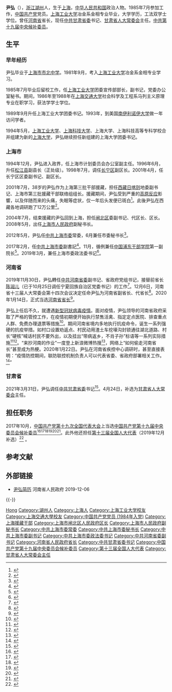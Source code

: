{{Infobox Officeholder
|圖像    = Yin Hong.jpg
|圖像大小= 200px
|圖像說明= 
|order        = 
|office       = {{CPC}}[[中国共产党甘肃省委员会|甘肃省委员会]]书记
|term_start   = 2021年3月31日
|term_end     = 
|总书记 = [[习近平|习近平]]
|deputy       = [[任振鹤|任振鹤]]
|secretary    = 
|predecessor  = [[林铎_(1956年)|林铎]]
|successor    = 
|order1        = 
|office1       = [[河南省人民政府|河南省人民政府]][[河南行政长官列表|省长]]
|term_start1   = 2019年12月6日
|term_end1     = 2021年4月2日
|deputy1       = [[黄强_(1963年)|黄强]]
|secretary1    = [[王国生_(1956年)|王国生]]
|predecessor1  = [[陈润儿|陈润儿]]
|successor1    = [[王凯_(1962年)|王凯]]
|姓名    = 尹弘
|性別    = 男
|籍貫    = [[浙江|浙江]][[湖州|湖州]]
|出生日期 = {{birth date and age|1963|6|24}}
|出生地點 = {{PRC}}[[上海市|上海市]]
|逝世日期 = 
|逝世地點 = 
|居處    = [[兰州市|兰州市]]
|政黨    = {{CPC}}
|職業    = [[政治家|政治家]]
|父母    = 
|配偶    = 
|子女    = 
|國籍    = {{PRC}}
|宗教信仰 = [[无神论|无神论]]
|學歷    = 大学工法双学士
|母校    = [[上海市市北中学|上海市市北中学]]<br>[[上海工业大学|上海工业大学]]<br>[[上海交通大学|上海交通大学]]
}}

'''尹弘'''（{{bd|1963年|6月24日|catIdx=Y尹}}），[[浙江省|浙江]][[湖州市|湖州]]人，生于[[上海|上海]]，[[中华人民共和国|中华人民共和国]]政治人物。1985年7月参加工作，[[中国共产党|中国共产党]]党员。[[上海工业大学|上海工业大学]]冶金系金相专业毕业，大学学历，工法双学士学位。曾任[[河南省|河南省]]省长，现任[[中国共产党甘肃省委员会|中共甘肃省委]]书记、[[甘肃省人大常委会|甘肃省人大常委会]]主任。[[中国共产党第十九届中央委员会候补委员列表|中共第十九届中央候补委员]]。

== 生平 ==
=== 早年经历 ===
尹弘毕业于[[上海市市北中学|上海市市北中学]]。1981年9月，考入[[上海工业大学|上海工业大学]]冶金系金相专业学习。

1985年7月毕业后留校工作，任[[上海工业大学|上海工业大学]]团委宣传部部长，副书记，党委办公室秘书。期间，1986年至1988年在[[上海交通大学|上海交通大学]]社会科学及工程系马列主义原理专业在职学习，获法学学士学位。

1989年9月升任上海工业大学团委书记。1993年，到美国[[南伊利诺伊大学|南伊利诺伊大学]]做一年访问学者。

1994年5月，[[上海工业大学|上海工业大学]]、[[上海科技大学|上海科技大学]]、上海大学、上海科技高等专科学校合并组建为新的[[上海大学|上海大学]]，尹弘继续担任新组建的上海大学团委书记。

=== 上海市 ===
1994年12月，尹弘进入政界，任上海市计划委员会办公室副主任。1996年6月，升任[[松江区|松江县]]副县长（正处级）。1998年7月，调任[[长宁区|长宁区]]副区长。2001年4月，任长宁区区委副书记、副区长。

2001年7月，38岁的尹弘作为上海第三批干部援藏，担任[[西藏自治区|西藏]][[日喀则地区|日喀则]]地委副书记、上海市第三批援藏干部联络组组长。援藏期间，尹弘受到严重的[[高山症|高原反应]]影響，以及伴随而来的头痛，失眠等症状，仅一年后头发便已斑白<ref>{{cite web |title=上海市委副书记尹弘援藏：青丝变华发 大把大把吃药 |url=https://www.guancha.cn/politics/2017_02_20_395051_s.shtml |website=观察者网 |accessdate=2020-02-16 |date=2017-02-20 |archive-date=2020-02-16 |archive-url=https://web.archive.org/web/20200216032643/https://www.guancha.cn/politics/2017_02_20_395051_s.shtml |dead-url=no }}</ref>。此後尹弘在西藏各地调研跑了12万公里<ref>{{cite web |title=盘点19名生于1963年的省委常委 |url=http://www.crntt.com/doc/1030/1/6/5/103016581_3.html?coluid=7&kindid=0&docid=103016581&mdate=0211152505 |website=中评新闻网 |accessdate=2020-02-16 |date=2014-02-11}}</ref>。

2004年7月，结束援藏的尹弘回到上海，担任[[闸北区|闸北区]]委副书记、代区长、区长。2008年5月，出任[[上海市人民政府|上海市人民政府]]副秘书长。

2012年5月，尹弘任[[中国共产党上海市委员会|中共上海市委]]常委，6月兼任市委秘书长<ref>{{cite web|accessdate=2013-11-29|url=http://www.chinanews.com/gn/2012/06-13/3958816.shtml|title=尹弘任上海市委秘书长|publisher=[[中新网|中新网]]|archive-date=2013-12-03|archive-url=https://web.archive.org/web/20131203045806/http://www.chinanews.com/gn/2012/06-13/3958816.shtml|dead-url=no}}</ref>。

2017年2月，任[[中国共产党上海市委员会|中共上海市委]]副書記<ref>{{cite web |url=http://news.online.sh.cn/news/gb/content/2017-02/18/content_8275335.htm |language= |title=尹弘任中共上海市委副書記 |publisher=上海热线 |date=2017-02-18 |accessdate= |archive-date=2017-02-20 |archive-url=https://web.archive.org/web/20170220093931/http://news.online.sh.cn/news/gb/content/2017-02/18/content_8275335.htm |dead-url=no }}</ref>。11月，循例兼任[[中国浦东干部学院|中国浦东干部学院]]第一副院长<ref>{{cite web|author1=中国浦东干部学院|title=现任领导|url=http://www.celap.org.cn/col/col127/index.html|publisher=中国浦东干部学院|accessdate=2017-11-30|archive-date=2017-12-01|archive-url=https://web.archive.org/web/20171201044657/http://www.celap.org.cn/col/col127/index.html|dead-url=no}}</ref>。2019年3月，兼任上海市委政法委书记<ref>{{cite web |title=上海市委副书记尹弘兼任政法委书记 |url=http://district.ce.cn/newarea/sddy/201904/06/t20190406_31805707.shtml |website=中国经济网 |accessdate=2020-02-16 |date=2019-04-06 |archive-date=2020-02-16 |archive-url=https://web.archive.org/web/20200216032643/http://district.ce.cn/newarea/sddy/201904/06/t20190406_31805707.shtml |dead-url=no }}</ref>。

=== 河南省 ===
2019年11月30日，尹弘轉任[[中国共产党河南省委员会|中共河南省委]]副书记、省政府党组书记，接替前省长[[陈润儿|陈润儿]]（已于10月25日调任宁夏回族自治区党委书记）的工作<ref>{{Cite web |url=http://wenhui.whb.cn/zhuzhan/cs/20191203/306656.html |title=尹弘任河南省委副书记、省政府党组书记 |accessdate=2019-12-03 |archive-date=2019-12-03 |archive-url=https://web.archive.org/web/20191203135122/http://wenhui.whb.cn/zhuzhan/cs/20191203/306656.html |dead-url=no }}</ref>。12月6日，河南省十三届人大常委会第十四次会议决定任命尹弘为河南省副省长、代省长<ref>{{cite web |title=尹弘任河南省代理省长 陈润儿辞去河南省人民政府省长职务 |url=http://liuyan.people.com.cn/n1/2019/1206/c58278-31493960.html |website=人民网 |accessdate=2020-02-16 |date=2019-12-06 |archive-date=2020-02-16 |archive-url=https://web.archive.org/web/20200216032642/http://liuyan.people.com.cn/n1/2019/1206/c58278-31493960.html |dead-url=no }}</ref>。2020年1月14日，正式当选[[河南行政长官列表|河南省省长]]<ref>{{cite web |title=尹弘当选河南省省长 |url=http://renshi.people.com.cn/n1/2020/0115/c139617-31548788.html |website=中国共产党新闻网 |accessdate=2020-02-16 |date=2020-01-15 |archive-date=2020-02-16 |archive-url=https://web.archive.org/web/20200216032643/http://renshi.people.com.cn/n1/2020/0115/c139617-31548788.html |dead-url=no }}</ref>。

尹弘上任后不久，就遭遇[[2019冠狀病毒病疫情|新型冠狀病毒疫情]]。面对疫情，尹弘领导的河南省政府采取了严格的管控工作，在疫情初期便开始执行禁售活禽、指定定点医院、排查重点人群、免费办理退票等措施<ref>{{cite web|url=http://news.kf.cn/2020/0125/426269.shtml|title=优秀！面对疫情防控，河南这些“硬核操作”获众人点赞|author=王苗苗|date=2020-01-25|accessdate=2020-05-16|archive-date=2020-05-19|archive-url=https://web.archive.org/web/20200519040154/http://news.kf.cn/2020/0125/426269.shtml|dead-url=no}}</ref>。期间河南省境内多地执行抗疫命令，诞生一系列强硬的抗疫举措。如村口设置劝返点、村民动用渣土车挖壕沟封锁通往湖北道路、村长“硬核”喊话村民不要外出，以及挂出“带病返乡，不肖子孙”标语等一系列实际措施<ref>{{Cite news |url=http://www.nbd.com.cn/articles/2020-01-25/1402907.html |title=防控肺炎病毒，“硬核”河南究竟有多硬核？ |author=何小桃 |date=2020-01-25 |work=每日经济新闻 |dead-url=no |archive-url=https://web.archive.org/web/20200126185019/http://www.nbd.com.cn/articles/2020-01-25/1402907.html |archive-date=2020-01-26}}</ref><ref>{{Cite news |url=http://www.xinhuanet.com/politics/2020-01/25/c_1125501347.htm |title=既过年关，也过难关 |author=田宇 |date=2020-01-25 |work=人民网 |dead-url=yes |archive-url=https://web.archive.org/web/20200125183422/http://www.xinhuanet.com/politics/2020-01/25/c_1125501347.htm |archive-date=2020-01-25 |accessdate=2020-02-16 }}</ref>。“来抄河南的作业”一度登上新浪微博热搜<ref>{{cite web|author1=红星新闻|url=https://new.qq.com/omn/20200124/20200124A0EOOA00.html|title=“快来抄作业”，面对疫情防控，河南做对了什么？|publisher=腾讯网|accessdate=2020-02-15|archive-date=2020-02-15|archive-url=https://web.archive.org/web/20200215203121/https://new.qq.com/omn/20200124/20200124A0EOOA00.html|dead-url=no}}</ref>，网络上“如何偷走河南省长”甚至成为热梗。2020年1月22日。尹弘在河南省疾控中心调研时，甚至直接表明：“疫情防控期间，联防联控机制负责人可以代表省委、省政府部署相关工作。<ref>{{Cite web|title=尹弘在省疾控中心调研新型冠状病毒感染的肺炎疫情防控工作时强调 坚定信心全力以赴遏制疫情扩散|url=https://dxshare.dianzhenkeji.com/lb/article/1/1219943850626387968|accessdate=2020-07-01|author=|date=2020-01-22|format=|work=河南卫视大象网|publisher=|language=|archive-date=2020-07-01|archive-url=https://web.archive.org/web/20200701053550/https://dxshare.dianzhenkeji.com/lb/article/1/1219943850626387968|dead-url=no}}</ref>”

=== 甘肃省 ===
2021年3月31日，尹弘调任[[中共甘肃省委|中共甘肃省委]]书记<ref>{{cite web |title=甘肃省委主要负责同志职务调整 |url=http://www.xinhuanet.com/politics/2021-03/31/c_1127278397.htm |website=新华网 |accessdate=2021-03-31 |date=2021-03-31 |archive-date=2021-04-09 |archive-url=https://web.archive.org/web/20210409084835/https://qrapi.news.cn/code/getQRCode |dead-url=no }}</ref>。4月24日，补选为[[甘肃省人大常委会|甘肃省人大常委会]]主任。

== 担任职务 ==
2017年10月，[[中国共产党第十九次全国代表大会|中国共产党第十九次全国代表大会]]上当选[[中国共产党第十九届中央委员会候补委员列表|中国共产党第十九届中央委员会候补委员]]<ref>{{cite news |title=中国共产党第十九届中央委员会候补委员名单（172名） |url=https://news.gmw.cn/2017-10/25/content_26593954.htm |accessdate=2021-08-18 |work=光明日报 |agency=光明网 |archive-date=2021-08-18 |archive-url=https://web.archive.org/web/20210818074600/https://news.gmw.cn/2017-10/25/content_26593954.htm |dead-url=no }}</ref><ref>{{cite news |title=十九届中央委员、候补委员、中央纪委委员名单 |url=http://news.cri.cn/20171024/f3e85cce-38bb-818d-ce36-bd4c66d0d4c6.html |accessdate=2021-08-18 |work=国际在线 |agency=国际在线 |archive-date=2021-08-18 |archive-url=https://web.archive.org/web/20210818074542/http://news.cri.cn/20171024/f3e85cce-38bb-818d-ce36-bd4c66d0d4c6.html |dead-url=no }}</ref><ref>{{cite news |title=十九大受权发布：中国共产党第十九届中央委员会候补委员名单 |url=http://www.xinhuanet.com//politics/19cpcnc/2017-10/24/c_1121848883.htm |accessdate=2021-08-18 |work=新华网 |agency=新华网 |archive-date=2018-12-09 |archive-url=https://web.archive.org/web/20181209124324/http://www.xinhuanet.com//politics/19cpcnc/2017-10/24/c_1121848883.htm |dead-url=no }}</ref><ref>{{cite news |title=中国共产党第十九届中央委员会候补委员名单 |url=http://guoqing.china.com.cn/zy/2018-03/01/content_50628437.htm |accessdate=2021-08-18 |work=中国网 |agency=中国网 |archive-date=2021-08-18 |archive-url=https://web.archive.org/web/20210818074045/http://guoqing.china.com.cn/zy/2018-03/01/content_50628437.htm |dead-url=no }}</ref><ref>{{cite news |title=中国共产党第十九届中央委员会候补委员名单 |url=http://www.gov.cn/guoqing/2017-10/24/content_5432328.htm |accessdate=2021-08-18 |work=中国政府网 |agency=中国政府网 |archive-date=2020-08-05 |archive-url=https://web.archive.org/web/20200805131505/http://www.gov.cn/guoqing/2017-10/24/content_5432328.htm |dead-url=no }}</ref><ref>{{cite news |title=中国共产党第十九届中央委员会候补委员名单 |url=https://china.huanqiu.com/article/9CaKrnK5yXI |accessdate=2021-08-18 |work=环球网 |agency=环球网 |archive-date=2021-08-18 |archive-url=https://web.archive.org/web/20210818074045/https://china.huanqiu.com/article/9CaKrnK5yXI |dead-url=no }}</ref>。此外他还担任[[第十三届全国人民代表大会代表名单|第十三届全国人大代表]]（2019年12月补选）<ref>{{cite web|url=http://www.npc.gov.cn/npc/c30834/201912/cbc5e8ffae804f98bd1d3721847a586e.shtml|title=全国人民代表大会常务委员会公告〔十三届〕第十二号|work=中国人大网|accessdate=2020-02-16|archive-date=2020-03-04|archive-url=https://web.archive.org/web/20200304060218/http://www.npc.gov.cn/npc/c30834/201912/cbc5e8ffae804f98bd1d3721847a586e.shtml|dead-url=yes}}</ref>
。

== 参考文献 ==
{{Reflist|30em}}

== 外部链接 ==
* [https://www.henan.gov.cn/2019/12-06/1075054.html 尹弘简历] {{Wayback|url=https://www.henan.gov.cn/2019/12-06/1075054.html |date=20200216040600 }} 河南省人民政府 2019-12-06

{{-}}
{{start box}}
{{s-ppo|cpc}}
{{s-before|[[林铎_(1956年)|林铎]]}}
{{s-title|[[中国共产党甘肃省委员会|中国共产党甘肃省委员会]]书记|2021年3月－}}
{{s-inc}}
{{s-before|[[陈寅_(政治人物)|陈寅]]}}
{{s-title|[[中国共产党上海市委员会|中国共产党上海市委员会]][[政法委员会|政法委员会]]书记|2019年4月－2019年11月}}
{{s-after|[[廖国勋|廖国勋]]|rows=2}}
{{s-before|[[应勇|应勇]]}}
{{s-title|[[中国共产党上海市委员会|中国共产党上海市委员会]]专职副书记|2017年2月－2019年11月}}
{{s-before|[[丁薛祥|丁薛祥]]}}
{{s-title|[[中国共产党上海市委员会|中国共产党上海市委员会]]秘书长|2012年6月－2017年4月}}
{{s-after|[[诸葛宇杰|诸葛宇杰]]}}
{{s-gov|prc}}
{{s-before|[[陈润儿|陈润儿]]}}
{{s-title|[[河南省人民政府|河南省人民政府]][[河南行政长官列表|省长]]|2019年12月－2021年4月}}
{{s-after|[[王凯_(1962年)|王凯]]}}
{{s-before|[[丁薛祥|丁薛祥]]}}
{{s-title|[[上海市|上海市]][[闸北区|闸北区]]人民政府区长|2004年2月－2008年2月}}
{{s-after|[[周平_(1959年9月)|周平]]}}
{{end box}}

{{中华人民共和国省级行政区党务主官}}
{{甘肃省领导人}}
{{中华人民共和国甘肃省正职领导人}}
{{中华人民共和国河南省正职领导人}}
{{河南行政长官}}

{{Authority control}}

{{DEFAULTSORT:Yin尹}}
[[Category:尹姓|Hong]]
[[Category:湖州人|Category:湖州人]]
[[Category:上海人|Category:上海人]]
[[Category:上海工业大学校友|Category:上海工业大学校友]]
[[Category:上海交通大學校友|Category:上海交通大學校友]]
[[Category:中国共产党党员_(1984年入党)|Category:中国共产党党员 (1984年入党)]]
[[Category:上海援藏干部|Category:上海援藏干部]]
[[Category:上海市闸北区人民政府区长|Category:上海市闸北区人民政府区长]]
[[Category:上海市人民政府副秘书长|Category:上海市人民政府副秘书长]]
[[Category:中共上海市委常委|Category:中共上海市委常委]]
[[Category:中共上海市委秘书长|Category:中共上海市委秘书长]]
[[Category:中共上海市委副书记|Category:中共上海市委副书记]]
[[Category:中共上海市委政法委书记|Category:中共上海市委政法委书记]]
[[Category:中共河南省委副书记|Category:中共河南省委副书记]]
[[Category:河南省人民政府省长|Category:河南省人民政府省长]]
[[Category:中共甘肃省委书记|Category:中共甘肃省委书记]]
[[Category:中国共产党第十九届中央委员会候补委员|Category:中国共产党第十九届中央委员会候补委员]]
[[Category:第十三届全国人大代表|Category:第十三届全国人大代表]]
[[Category:甘肃省人大常委会主任|Category:甘肃省人大常委会主任]]